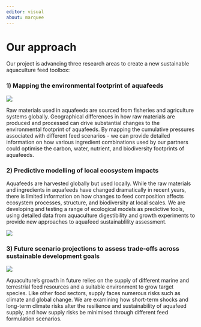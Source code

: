 ```yaml
---
editor: visual
about: marquee
---
```



# Our approach

Our project is advancing three research areas to create a new sustainable aquaculture feed toolbox:

### 1) Mapping the environmental footprint of aquafeeds


::: {layout-ncol="2"}

![](images/globe.jpg)

Raw materials used in aquafeeds are sourced from fisheries and agriculture systems globally. Geographical differences in how raw materials are produced and processed can drive substantial changes to the environmental footprint of aquafeeds. By mapping the cumulative pressures associated with different feed scenarios -  we can provide detailed information on how various ingredient combinations used by our partners could optimise the carbon, water, nutrient, and biodiversity footprints of aquafeeds.

:::


### 2) Predictive modelling of local ecosystem impacts


::: {layout-ncol="2"}


Aquafeeds are harvested globally but used locally. While the raw materials and ingredients in aquafeeds have changed dramatically in recent years, there is limited information on how changes to feed composition affects ecosystem processes, structure, and biodiversity at local scales. We are developing and testing a range of ecological models as predictive tools, using detailed data from aquaculture digestibility and growth experiments to provide new approaches to aquafeed sustainablility assessment.


![](images/aquapens_pollution.jpg)
:::


### 3) Future scenario projections to assess trade-offs across sustainable development goals


::: {layout-ncol="2"}

![](images/feed_sdgs.jpg)


Aquaculture's growth in future relies on the supply of different marine and terrestrial feed resources and a suitable environment to grow target species. Like other food sectors, supply faces numerous risks such as climate and global change. We are examining how short-term shocks and long-term climate risks alter the resilience and sustainability of aquafeed supply, and how supply risks be minimised through different feed formulation scenarios.

:::








